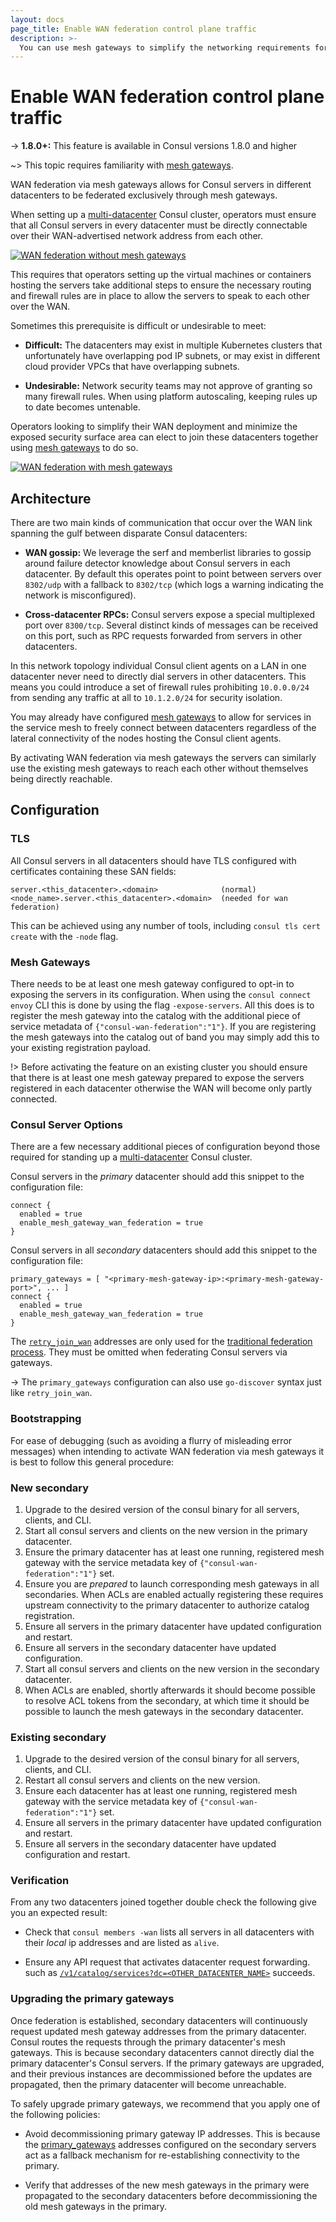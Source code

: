 ```yaml
---
layout: docs
page_title: Enable WAN federation control plane traffic
description: >-
  You can use mesh gateways to simplify the networking requirements for WAN federated Consul datacenters. Mesh gateways reduce cross-datacenter connection paths, ports, and communication protocols.
---
```


# Enable WAN federation control plane traffic

-> **1.8.0+:** This feature is available in Consul versions 1.8.0 and higher

~> This topic requires familiarity with [mesh gateways](/consul/docs/link/mesh-gateway/federation).

WAN federation via mesh gateways allows for Consul servers in different datacenters
to be federated exclusively through mesh gateways.

When setting up a
[multi-datacenter](/consul/docs/link/wan-federation/create)
Consul cluster, operators must ensure that all Consul servers in every
datacenter must be directly connectable over their WAN-advertised network
address from each other.

[![WAN federation without mesh gateways](/img/wan-federation-connectivity-traditional.png)](/img/wan-federation-connectivity-traditional.png)

This requires that operators setting up the virtual machines or containers
hosting the servers take additional steps to ensure the necessary routing and
firewall rules are in place to allow the servers to speak to each other over
the WAN.

Sometimes this prerequisite is difficult or undesirable to meet:

- **Difficult:** The datacenters may exist in multiple Kubernetes clusters that
  unfortunately have overlapping pod IP subnets, or may exist in different
  cloud provider VPCs that have overlapping subnets.

- **Undesirable:** Network security teams may not approve of granting so many
  firewall rules. When using platform autoscaling, keeping rules up to date becomes untenable.

Operators looking to simplify their WAN deployment and minimize the exposed
security surface area can elect to join these datacenters together using [mesh
gateways](/consul/docs/link/mesh-gateway/federation) to do so.

[![WAN federation with mesh gateways](/img/wan-federation-connectivity-mesh-gateways.png)](/img/wan-federation-connectivity-mesh-gateways.png)

## Architecture

There are two main kinds of communication that occur over the WAN link spanning
the gulf between disparate Consul datacenters:

- **WAN gossip:** We leverage the serf and memberlist libraries to gossip
  around failure detector knowledge about Consul servers in each datacenter.
  By default this operates point to point between servers over `8302/udp` with
  a fallback to `8302/tcp` (which logs a warning indicating the network is
  misconfigured).

- **Cross-datacenter RPCs:** Consul servers expose a special multiplexed port
  over `8300/tcp`. Several distinct kinds of messages can be received on this
  port, such as RPC requests forwarded from servers in other datacenters.

In this network topology individual Consul client agents on a LAN in one
datacenter never need to directly dial servers in other datacenters. This
means you could introduce a set of firewall rules prohibiting `10.0.0.0/24`
from sending any traffic at all to `10.1.2.0/24` for security isolation.

You may already have configured [mesh
gateways](/consul/tutorials/developer-mesh/service-mesh-gateways)
to allow for services in the service mesh to freely connect between datacenters
regardless of the lateral connectivity of the nodes hosting the Consul client
agents.

By activating WAN federation via mesh gateways the servers
can similarly use the existing mesh gateways to reach each other without
themselves being directly reachable.

## Configuration

### TLS

All Consul servers in all datacenters should have TLS configured with certificates containing
these SAN fields:

    server.<this_datacenter>.<domain>              (normal)
    <node_name>.server.<this_datacenter>.<domain>  (needed for wan federation)

This can be achieved using any number of tools, including `consul tls cert create` with the `-node` flag.

### Mesh Gateways

There needs to be at least one mesh gateway configured to opt-in to exposing
the servers in its configuration. When using the `consul connect envoy` CLI
this is done by using the flag `-expose-servers`. All this does is to register
the mesh gateway into the catalog with the additional piece of service metadata
of `{"consul-wan-federation":"1"}`. If you are registering the mesh gateways
into the catalog out of band you may simply add this to your existing
registration payload.

!> Before activating the feature on an existing cluster you should ensure that
there is at least one mesh gateway prepared to expose the servers registered in
each datacenter otherwise the WAN will become only partly connected.

### Consul Server Options

There are a few necessary additional pieces of configuration beyond those
required for standing up a
[multi-datacenter](/consul/docs/link/wan-federation/create)
Consul cluster.

Consul servers in the _primary_ datacenter should add this snippet to the
configuration file:

```hcl
connect {
  enabled = true
  enable_mesh_gateway_wan_federation = true
}
```

Consul servers in all _secondary_ datacenters should add this snippet to the
configuration file:

```hcl
primary_gateways = [ "<primary-mesh-gateway-ip>:<primary-mesh-gateway-port>", ... ]
connect {
  enabled = true
  enable_mesh_gateway_wan_federation = true
}
```

The [`retry_join_wan`](/consul/docs/agent/config/config-files#retry_join_wan) addresses are
only used for the [traditional federation process](/consul/docs/link/wan-federation#traditional-wan-federation).
They must be omitted when federating Consul servers via gateways.

-> The `primary_gateways` configuration can also use `go-discover` syntax just
like `retry_join_wan`.

### Bootstrapping

For ease of debugging (such as avoiding a flurry of misleading error messages)
when intending to activate WAN federation via mesh gateways it is best to
follow this general procedure:

### New secondary

1. Upgrade to the desired version of the consul binary for all servers,
   clients, and CLI.
2. Start all consul servers and clients on the new version in the primary
   datacenter.
3. Ensure the primary datacenter has at least one running, registered mesh gateway with
   the service metadata key of `{"consul-wan-federation":"1"}` set.
4. Ensure you are _prepared_ to launch corresponding mesh gateways in all
   secondaries. When ACLs are enabled actually registering these requires
   upstream connectivity to the primary datacenter to authorize catalog
   registration.
5. Ensure all servers in the primary datacenter have updated configuration and
   restart.
6. Ensure all servers in the secondary datacenter have updated configuration.
7. Start all consul servers and clients on the new version in the secondary
   datacenter.
8. When ACLs are enabled, shortly afterwards it should become possible to
   resolve ACL tokens from the secondary, at which time it should be possible
   to launch the mesh gateways in the secondary datacenter.

### Existing secondary

1. Upgrade to the desired version of the consul binary for all servers,
   clients, and CLI.
2. Restart all consul servers and clients on the new version.
3. Ensure each datacenter has at least one running, registered mesh gateway with the
   service metadata key of `{"consul-wan-federation":"1"}` set.
4. Ensure all servers in the primary datacenter have updated configuration and
   restart.
5. Ensure all servers in the secondary datacenter have updated configuration and
   restart.

### Verification

From any two datacenters joined together double check the following give you an
expected result:

- Check that `consul members -wan` lists all servers in all datacenters with
  their _local_ ip addresses and are listed as `alive`.

- Ensure any API request that activates datacenter request forwarding. such as
  [`/v1/catalog/services?dc=<OTHER_DATACENTER_NAME>`](/consul/api-docs/catalog#dc-1)
  succeeds.

### Upgrading the primary gateways

Once federation is established, secondary datacenters will continuously request
updated mesh gateway addresses from the primary datacenter. Consul routes the requests
 through the primary datacenter's mesh gateways. This is because
secondary datacenters cannot directly dial the primary datacenter's Consul servers.
If the primary gateways are upgraded, and their previous instances are decommissioned
before the updates are propagated, then the primary datacenter will become unreachable.

To safely upgrade primary gateways, we recommend that you apply one of the following policies:
- Avoid decommissioning primary gateway IP addresses. This is because the [primary_gateways](/consul/docs/agent/config/config-files#primary_gateways) addresses configured on the secondary servers act as a fallback mechanism for re-establishing connectivity to the primary.

- Verify that addresses of the new mesh gateways in the primary were propagated
to the secondary datacenters before decommissioning the old mesh gateways in the primary.
